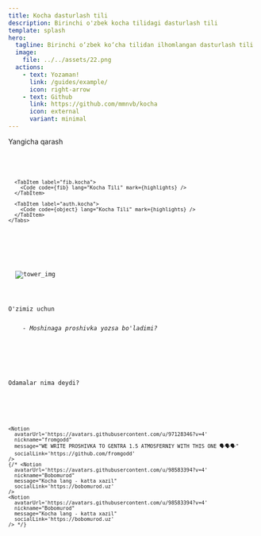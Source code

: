 ```yaml
---
title: Kocha dasturlash tili
description: Birinchi o'zbek kocha tilidagi dasturlash tili
template: splash
hero:
  tagline: Birinchi o‘zbek ko‘cha tilidan ilhomlangan dasturlash tili
  image:
    file: ../../assets/22.png
  actions:
    - text: Yozaman!
      link: /guides/example/
      icon: right-arrow
    - text: Github
      link: https://github.com/mmnvb/kocha
      icon: external
      variant: minimal
---
```




<section class="flex justify-between items-center flex-col md:flex-row gap-3">
  <div>
    <p class="text-4xl md:text-7xl">Yangicha qarash</p>
  </div>

  <div class="lg:w-2/4">
    <Tabs>
      <TabItem label="agar.kocha">
        <Code code={conditions} lang="Kocha Tili" mark={highlights} />
      </TabItem>

      <TabItem label="fib.kocha">
        <Code code={fib} lang="Kocha Tili" mark={highlights} />
      </TabItem>

      <TabItem label="auth.kocha">
        <Code code={object} lang="Kocha Tili" mark={highlights} />
      </TabItem>
    </Tabs>
  </div>
</section>

<section class="flex md:justify-around justify-between items-center gap-3">
  <Image src={localTower} alt="tower_img" class="w-3/5 md:w-1/5" />
  <div>
    <p class="text-5xl md:text-8xl">O'zimiz uchun</p>
    <i>- Moshinaga proshivka yozsa bo'ladimi?</i>
  </div>
</section>


<section class="flex flex-col gap-8">
  <p class="pt-10 text-3xl md:text-4xl text-center">Odamalar nima deydi?</p>
  <CardGrid>
    <Notion 
      avatarUrl='https://avatars.githubusercontent.com/u/98583394?v=4'
      nickname="Bobomurod"
      message="Kocha lang - katta xazil"
      socialLink='https://bobomurod.uz'
    />

    <Notion 
      avatarUrl='https://avatars.githubusercontent.com/u/97128346?v=4'
      nickname="fromgodd"
      message="WE WRITE PROSHIVKA TO GENTRA 1.5 ATMOSFERNIY WITH THIS ONE 🗣🗣🗣"
      socialLink='https://github.com/fromgodd'
    />
    {/* <Notion 
      avatarUrl='https://avatars.githubusercontent.com/u/98583394?v=4'
      nickname="Bobomurod"
      message="Kocha lang - katta xazil"
      socialLink='https://bobomurod.uz'
    />
    <Notion 
      avatarUrl='https://avatars.githubusercontent.com/u/98583394?v=4'
      nickname="Bobomurod"
      message="Kocha lang - katta xazil"
      socialLink='https://bobomurod.uz'
    /> */}
  </CardGrid>
</section>
